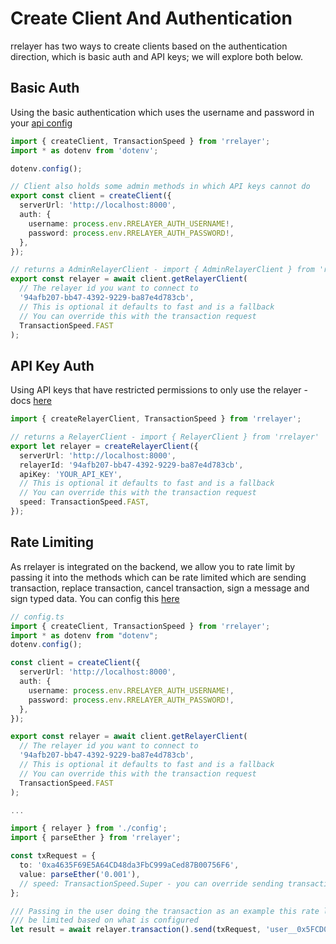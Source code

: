 # Create Client And Authentication

rrelayer has two ways to create clients based on the authentication direction, which is basic auth and API keys;
we will explore both below.

## Basic Auth

Using the basic authentication which uses the username and password in your [api config](/config/api-config)

```ts
import { createClient, TransactionSpeed } from 'rrelayer';
import * as dotenv from 'dotenv';

dotenv.config();

// Client also holds some admin methods in which API keys cannot do
export const client = createClient({
  serverUrl: 'http://localhost:8000',
  auth: {
    username: process.env.RRELAYER_AUTH_USERNAME!,
    password: process.env.RRELAYER_AUTH_PASSWORD!,
  },
});

// returns a AdminRelayerClient - import { AdminRelayerClient } from 'rrelayer'
export const relayer = await client.getRelayerClient(
  // The relayer id you want to connect to
  '94afb207-bb47-4392-9229-ba87e4d783cb',
  // This is optional it defaults to fast and is a fallback
  // You can override this with the transaction request
  TransactionSpeed.FAST
);
```

## API Key Auth

Using API keys that have restricted permissions to only use the relayer - docs [here](config/networks/api-keys)

```ts
import { createRelayerClient, TransactionSpeed } from 'rrelayer';

// returns a RelayerClient - import { RelayerClient } from 'rrelayer'
export let relayer = createRelayerClient({
  serverUrl: 'http://localhost:8000',
  relayerId: '94afb207-bb47-4392-9229-ba87e4d783cb',
  apiKey: 'YOUR_API_KEY',
  // This is optional it defaults to fast and is a fallback
  // You can override this with the transaction request
  speed: TransactionSpeed.FAST,
});
```

## Rate Limiting

As rrelayer is integrated on the backend, we allow you to rate limit by passing it into the methods which
can be rate limited which are sending transaction, replace transaction, cancel transaction, sign a message and sign typed data.
You can config this [here](/config/rate-limits)

```ts
// config.ts
import { createClient, TransactionSpeed } from 'rrelayer';
import * as dotenv from "dotenv";
dotenv.config();

const client = createClient({
  serverUrl: 'http://localhost:8000',
  auth: {
    username: process.env.RRELAYER_AUTH_USERNAME!,
    password: process.env.RRELAYER_AUTH_PASSWORD!,
  },
});

export const relayer = await client.getRelayerClient(
  // The relayer id you want to connect to
  '94afb207-bb47-4392-9229-ba87e4d783cb',
  // This is optional it defaults to fast and is a fallback
  // You can override this with the transaction request
  TransactionSpeed.FAST
);

...

import { relayer } from './config';
import { parseEther } from 'rrelayer';

const txRequest = {
  to: '0xa4635F69E5A64CD48da3FbC999aCed87B00756F6',
  value: parseEther('0.001'),
  // speed: TransactionSpeed.Super - you can override sending transactions speed like this
};

/// Passing in the user doing the transaction as an example this rate limit key will
/// be limited based on what is configured
let result = await relayer.transaction().send(txRequest, 'user__0x5FCD072a0BD58B6fa413031582E450FE724dba6D');
```

